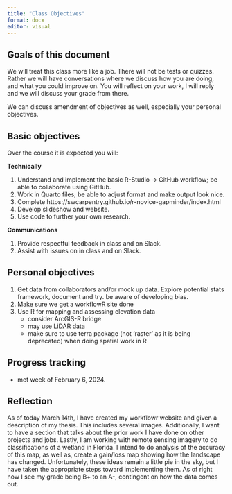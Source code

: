 ```yaml
---
title: "Class Objectives"
format: docx
editor: visual
---
```


## Goals of this document

We will treat this class more like a job. There will not be tests or quizzes. Rather we will have conversations where we discuss how you are doing, and what you could improve on. You will reflect on your work, I will reply and we will discuss your grade from there.

We can discuss amendment of objectives as well, especially your personal objectives.

## Basic objectives

Over the course it is expected you will:

**Technically**

1.  Understand and implement the basic R-Studio -\> GitHub workflow; be able to collaborate using GitHub.
2.  Work in Quarto files; be able to adjust format and make output look nice.
3.  Complete https://swcarpentry.github.io/r-novice-gapminder/index.html
4.  Develop slideshow and website.
5.  Use code to further your own research.

**Communications**

1.  Provide respectful feedback in class and on Slack.
2.  Assist with issues on in class and on Slack.

## Personal objectives

1.  Get data from collaborators and/or mock up data. Explore potential stats framework, document and try. be aware of developing bias.
2.  Make sure we get a workflowR site done
3.  Use R for mapping and assessing elevation data
    -   consider ArcGIS-R bridge
    -   may use LiDAR data
    -   make sure to use terra package (not 'raster' as it is being deprecated) when doing spatial work in R

## Progress tracking

-   met week of February 6, 2024.

## Reflection

As of today March 14th, I have created my workflowr website and given a description of my thesis. This includes several images. Additionally, I want to have a section that talks about the prior work I have done on other projects and jobs. Lastly, I am working with remote sensing imagery to do classifications of a wetland in Florida. I intend to do analysis of the accuracy of this map, as well as, create a gain/loss map showing how the landscape has changed. Unfortunately, these ideas remain a little pie in the sky, but I have taken the appropriate steps toward implementing them. As of right now I see my grade being B+ to an A-, contingent on how the data comes out.
